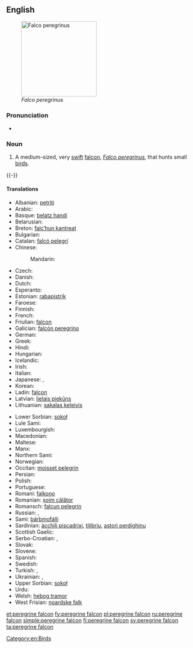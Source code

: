 {{wikipedia|Peregrine Falcon}}
==English==
[[Image:PeregrineFalcon.jpg|thumb|right|200px|''Falco peregrinus'']]

===Pronunciation===
* {{IPA|/ˈpɛɹɛɡɹɪnˈfælkɒn/}}

===Noun===
{{en-noun|head=[[peregrine]] [[falcon]]}}

# A medium-sized, very [[swift]] [[falcon]], ''[[Falco peregrinus]]'', that hunts small [[bird]]s.

{{-}}

====Translations====
{{trans-top|Falco peregrinus}}
* Albanian: [[petriti]]
* Arabic: {{t-|ar|شاهين|tr=shaahiin}}
* Basque: [[belatz handi]]
* Belarusian: {{t-|be|сапсан|m|tr=sapsán}}
* Breton: [[falc’hun kantreat]]
* Bulgarian: {{t-|bg|сокол скитник|m|tr=sókol skítnik}}
* Catalan: [[falcó pelegrí]]
* Chinese:
*: Mandarin: {{t|cmn|游隼|tr=yóusǔn|sc=Hani}}
* Czech: {{t-|cs|sokol stěhovavý|m}}
* Danish: {{t-|da|vandrefalk|c}}
* Dutch: {{t+|nl|slechtvalk|m}}
* Esperanto: {{t-|eo|falko}}
* Estonian: [[rabapistrik]]
* Faroese: {{t-|fo|ferðafalkur}}
* Finnish: {{t+|fi|muuttohaukka}}
* French: {{t+|fr|faucon pèlerin|m}}
* Friulian: [[falcon]]
* Galician: [[falcón peregrino]]
* German: {{t+|de|Wanderfalke|m}}
* Greek: {{t+|el|πετρίτης|m|tr=petritis}}
* Hindi: {{t-|hi|शाहीन|tr=šāhīn}}
* Hungarian: {{t+|hu|vándorsólyom}}
* Icelandic: {{t+|is|förufálki}}
* Irish: {{t+|ga|fabhcún gorm}}
* Italian: {{t-|it|falco pellegrino|m}}
* Japanese: {{t+|ja|隼}}, {{t-|ja|ハヤブサ|tr=hayabusa}}
* Korean: {{t+|ko|매|tr=mae|sc=Hang}}
* Ladin: [[falcon]]
* Latvian: [[lielais piekūns]]
* Lithuanian: [[sakalas keleivis]]
{{trans-mid}}
* Lower Sorbian: [[sokoł]]
* Lule Sami: {{tø|smj|unnep rievsakhábak}}
* Luxembourgish: {{t-|lb|Spuervull|m}}
* Macedonian: {{t-|mk|сив сокол|m|tr=siv sókol}}
* Maltese: {{t-|mt|bies}}
* Manx: {{t-|gv|shirragh y ree|m}}
* Northern Sami: {{tø|se|bárbmofálli}}
* Norwegian: {{t+|no|vandrefalk}}
* Occitan: [[moisset pelegrin]]
* Persian: {{t+|fa|شاهین|tr=šāhīn}}
* Polish: {{t-|pl|sokół wędrowny|m}}
* Portuguese: {{t-|pt|falcão peregrino|m}}
* Romani: [[falkono]] {{m}}
* Romanian: [[șoim călător]]
* Romansch: [[falcun pelegrin]]
* Russian: {{t+|ru|сапсан|m|tr=sapsán}}, {{t-|ru|настоящий сокол|m|tr=nastojáščij sókol}}
* Sami: [[bárbmofálli]]
* Sardinian: [[àcchili piscadrixi]], [[tilibriu]], [[astori perdighinu]]
* Scottish Gaelic: {{t-|gd|seabhag-ghorm|f}}
* Serbo-Croatian: {{t-|sh|сиви соко|m|sc=Cyrl}}, {{t-|sh|sivi soko|m}}
* Slovak: {{t-|sk|sokol sťahovavý|m}}
* Slovene: {{t-|sl|sokol selec|m}}
* Spanish: {{t-|es|halcón peregrino|m}}
* Swedish: {{t+|sv|pilgrimsfalk}}
* Turkish: {{t+|tr|doğan}}, {{t-|tr|gökdoğan}}
* Ukrainian: {{t-|uk|сапсан|m|tr=sapsán}}, {{t-|uk|сокіл|m|tr=sókil}}
* Upper Sorbian: [[sokoł]]
* Urdu: {{t-|ur|شاہین|tr=šāhīn}}
* Welsh: [[hebog tramor]]
* West Frisian: [[noardske falk]]
{{trans-bottom}}

[[Category:en:Birds]]

[[et:peregrine falcon]]
[[fy:peregrine falcon]]
[[pl:peregrine falcon]]
[[ru:peregrine falcon]]
[[simple:peregrine falcon]]
[[fi:peregrine falcon]]
[[sv:peregrine falcon]]
[[ta:peregrine falcon]]